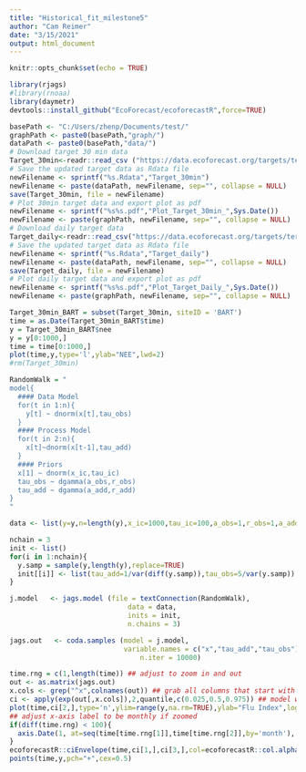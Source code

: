 ```yaml
---
title: "Historical_fit_milestone5"
author: "Cam Reimer"
date: "3/15/2021"
output: html_document
---
```


```r
knitr::opts_chunk$set(echo = TRUE)
```

```r
library(rjags)  
#library(rnoaa)
library(daymetr)
devtools::install_github("EcoForecast/ecoforecastR",force=TRUE)
```

```r
basePath <- "C:/Users/zhenp/Documents/test/"
graphPath <- paste0(basePath,"graph/")
dataPath <- paste0(basePath,"data/")
# Download target 30 min data
Target_30min<-readr::read_csv ("https://data.ecoforecast.org/targets/terrestrial/terrestrial_30min-targets.csv.gz")
# Save the updated target data as Rdata file
newFilename <- sprintf("%s.Rdata","Target_30min")
newFilename <- paste(dataPath, newFilename, sep="", collapse = NULL)
save(Target_30min, file = newFilename)
# Plot 30min target data and export plot as pdf
newFilename <- sprintf("%s%s.pdf","Plot_Target_30min_",Sys.Date())
newFilename <- paste(graphPath, newFilename, sep="", collapse = NULL)
# Download daily target data
Target_daily<-readr::read_csv("https://data.ecoforecast.org/targets/terrestrial/terrestrial_daily-targets.csv.gz")
# Save the updated target data as Rdata file
newFilename <- sprintf("%s.Rdata","Target_daily")
newFilename <- paste(dataPath, newFilename, sep="", collapse = NULL)
save(Target_daily, file = newFilename)
# Plot daily target data and export plot as pdf
newFilename <- sprintf("%s%s.pdf","Plot_Target_Daily_",Sys.Date())
newFilename <- paste(graphPath, newFilename, sep="", collapse = NULL)
```

```r
Target_30min_BART = subset(Target_30min, siteID = 'BART')
time = as.Date(Target_30min_BART$time)
y = Target_30min_BART$nee
y = y[0:1000,]
time = time[0:1000,]
plot(time,y,type='l',ylab="NEE",lwd=2)
#rm(Target_30min)
```

```r
RandomWalk = "
model{
  #### Data Model
  for(t in 1:n){
    y[t] ~ dnorm(x[t],tau_obs)
  }
  #### Process Model
  for(t in 2:n){
    x[t]~dnorm(x[t-1],tau_add)
  }
  #### Priors
  x[1] ~ dnorm(x_ic,tau_ic)
  tau_obs ~ dgamma(a_obs,r_obs)
  tau_add ~ dgamma(a_add,r_add)
}
"
```

```r
data <- list(y=y,n=length(y),x_ic=1000,tau_ic=100,a_obs=1,r_obs=1,a_add=1,r_add=1)
```
```r
nchain = 3
init <- list()
for(i in 1:nchain){
  y.samp = sample(y,length(y),replace=TRUE)
  init[[i]] <- list(tau_add=1/var(diff(y.samp)),tau_obs=5/var(y.samp))
}
```
```r
j.model   <- jags.model (file = textConnection(RandomWalk),
                             data = data,
                             inits = init,
                             n.chains = 3)
```
```r
jags.out   <- coda.samples (model = j.model,
                            variable.names = c("x","tau_add","tau_obs"),
                                n.iter = 10000)
```

```r
time.rng = c(1,length(time)) ## adjust to zoom in and out
out <- as.matrix(jags.out)
x.cols <- grep("^x",colnames(out)) ## grab all columns that start with the letter x
ci <- apply(exp(out[,x.cols]),2,quantile,c(0.025,0.5,0.975)) ## model was fit on log scale
plot(time,ci[2,],type='n',ylim=range(y,na.rm=TRUE),ylab="Flu Index",log='y',xlim=time[time.rng])
## adjust x-axis label to be monthly if zoomed
if(diff(time.rng) < 100){
  axis.Date(1, at=seq(time[time.rng[1]],time[time.rng[2]],by='month'), format = "%Y-%m")
}
ecoforecastR::ciEnvelope(time,ci[1,],ci[3,],col=ecoforecastR::col.alpha("lightBlue",0.75))
points(time,y,pch="+",cex=0.5)
```